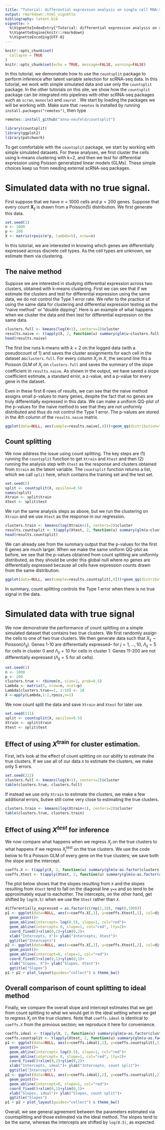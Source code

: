 ```yaml
---
title: "Tutorial: differential expression analysis on single cell RNA-seq data" 
output: rmarkdown::html_vignette
bibliography: latent.bib
vignette: >
  %\VignetteIndexEntry{"Tutorial: differential expression analysis on single cell RNA-seq data"}
  %\VignetteEngine{knitr::rmarkdown}
  %\VignetteEncoding{UTF-8}
---
```


```r
knitr::opts_chunk$set(
  collapse = TRUE
)
knitr::opts_chunk$set(echo = TRUE, message=FALSE, warning=FALSE)
```

In this tutorial, we demonstrate how to use the ``countsplit`` package to perform inference after latent variable selection for scRNA-seq data. In this tutorial, we work with simple simulated data and use only the ``countsplit`` package. In the other tutorials on this site, we show how the ``countsplit`` package can be integrated into pipelines with other scRNA-seq packages such as ``scran``, ``monocle3`` and ``seurat``
.
We start by loading the packages we will be working with. Make sure that ``remotes`` is installed by running ``install.packages("remotes")``, then type

```r
remotes::install_github("anna-neufeld/countsplit")
```

```r
library(countsplit)
library(ggplot2)
library(patchwork)
```


To get comfortable with the ``countsplit`` package, we start by working with simple simulated datasets. For these analyses, we first cluster the cells using k-means clustering with k=2, and then we test for differential expression using Poisson generalized linear models (GLMs). These simple choices keep us from needing external scRNA-seq packages. 

# Simulated data with no true signal. 

First suppose that we have $n=1000$ cells and $p=200$ genes. Suppose that every count $\textbf{X}_{ij}$ is drawn from a $\text{Poisson}(5)$ distribution. We first generate this data. 

```r
set.seed(1)
n <- 1000
p <- 200
X <- matrix(rpois(n*p, lambda=5), nrow=n)
```

In this tutorial, we are interested in knowing which genes are differentially expressed across discrete cell types. As the cell types are unknown, we estimate them via clustering. 

## The naive method

Suppose we are interested in studying differential expression across two clusters, obtained with k-means clustering. First we can see that if we estimate the clusters and test for differential expression using the same data, we do not control the Type 1 error rate. We refer to the practice of using the same data for clustering and differential expression testing as the "naive method" or "double dipping". Here is an example of what happens when we cluster the data and then test for differential expression on the same data. 

```r
clusters.full <- kmeans(log(X+1), centers=2)$cluster
results.naive <- t(apply(X, 2, function(u) summary(glm(u~clusters.full, family="poisson"))$coefficients[2,]))
head(results.naive)
```

The first line runs k-means with $k=2$ on the logged data (with a pseudocount of 1) and saves the cluster assignments for each cell in the dataset as``clusters.full``. For every column $X_j$ in $X$, the second line fits a Poisson GLM of $X_j$ on ``clusters.full`` and saves the summary of the slope coefficient in ``results.naive``. As shown in the output, we have saved a slope coefficient estimate, a standard error, a z-value, and a p-value for every gene in the dataset. 

Even in these first 6 rows of results, we can see that the naive method assigns small p-values to many genes, despite the fact that no genes are truly differentially expressed in this data. We can make a uniform QQ-plot of the p-values for the naive method to see that they are not uniformly distributed and thus do not control the Type 1 error. The p-values are stored in the 4th column of the ``results.naive`` matrix. 

```r
ggplot(data=NULL, aes(sample=results.naive[,4]))+geom_qq(distribution="qunif")+geom_abline(col="red")
```

## Count splitting 

We now address the issue using count splitting. The key steps are (1) running the ``countsplit`` function to get ``Xtrain`` and ``Xtest`` and then (2) running the analysis step with ``Xtest`` as the response and clusters obtained from ``Xtrain`` as the latent variable. The ``countsplit`` function returns a list, which we call ``split`` here, which contains the training set and the test set.

```r
set.seed(2)
split <- countsplit(X, epsilon=0.5)
names(split)
Xtrain <- split$train
Xtest <- split$test
```

We run the same analysis steps as above, but we run the clustering on ``Xtrain`` and we use ``Xtest`` as the response in our regression. 

```r
clusters.train <- kmeans(log(Xtrain+1), centers=2)$cluster
results.countsplit <- t(apply(Xtest, 2, function(u) summary(glm(u~clusters.train, family="poisson"))$coefficients[2,]))
head(results.countsplit)
```

We can already see from the summary output that the p-values for the first 6 genes are much larger. When we make the same uniform QQ-plot as before, we see that the p-values obtained from count splitting are uniformly distributed, as they should be under this global null where no genes are differentially expressed because all cells have expression counts drawn from the same distribution. 


```r
ggplot(data=NULL, aes(sample=results.countsplit[,4]))+geom_qq(distribution="qunif")+geom_abline(col="red")
```

In summary, count splitting controls the Type 1 error when there is no true signal in the data. 

# Simulated data with true signal

We now demonstrate the performance of count splitting on a simple simulated dataset that contains two true clusters. We first randomly assign the cells to one of two true clusters. We then generate data such that $X_{ij} \sim \mathrm{Poisson}(\Lambda_{ij})$. Genes 1-10 are differentially expressed-- for $j=1,\ldots,10$, $\Lambda_{ij} = 5$ for cells in cluster $0$ and $\Lambda_{ij}=10$ for cells in cluster $1$. Genes 11-200 are not differentially expressed ($\Lambda_{ij}=5$ for all cells). 

```r
set.seed(1)
n <- 1000
p <- 200
clusters.true <- rbinom(n, size=1, prob=0.5)
Lambda <- matrix(5, nrow=n, ncol=p)
Lambda[clusters.true==1, 1:10] <- 10
X <-apply(Lambda,1:2,rpois,n=1)
```

We now count split the data and save `Xtrain` and `Xtest` for later use.

```r
set.seed(111)
split <- countsplit(X, epsilon=0.5)
Xtrain <- split$train
Xtest <- split$test
```

## Effect of using $X^{\mathrm{train}}$ for cluster estimation. 

First, let's look at the effect of count splitting on our ability to estimate the true clusters. 
If we use all of our data `X` to estimate the clusters, we make only 5 errors. 

```r
set.seed(222)
clusters.full <- kmeans(log(X+1), centers=2)$cluster
table(clusters.true, clusters.full)
```

If instead we use only `Xtrain` to estimate the clusters, we make a few additional errors, butwe still come very close to estimating the true clusters. 

```r
clusters.train <- kmeans(log(Xtrain+1), centers=2)$cluster
table(clusters.true, clusters.train)
```

## Effect of using $X^{test}$ for inference

We now compare what happens when we regress $X_j$ on the true clusters to what happens if we regress $X_j^{\mathrm{test}}$ on the true clusters. We use the code below to fit a Poisson GLM of every gene on the true clusters; we save both the slope and the intercept. 

```r
coeffs.X <- t(apply(X, 2, function(u) summary(glm(u~as.factor(clusters.true), family="poisson"))$coefficients[,1]))
coeffs.Xtest <- t(apply(Xtest, 2, function(u) summary(glm(u~as.factor(clusters.true), family="poisson"))$coefficients[,1]))
```

The plot below shows that the slopes resulting from `X` and the slopes resulting from `Xtest` tend to fall on the diagonal line `y=x` and so tend to be approximately equal to eachother. The intercepts, on the other hand, get shifted by `log(0.5)` when we use the `Xtest` rather than `X`. 

```r
differentially_expressed = as.factor(c(rep(1,10), rep(0,190)))
p1 <- ggplot(data=NULL, aes(x=coeffs.X[,1], y=coeffs.Xtest[,1], col=differentially_expressed))+
  geom_point()+
  geom_abline(intercept= log(0.5), slope=1, col="red")+
  geom_abline(intercept= 0, slope=1, col="red", lty=2)+
  coord_fixed()+xlim(0,2)+ylim(0,2)+
  xlab("Intercepts, X")+ ylab("Intercepts, Xtest")+
  ggtitle("Intercepts")
p2 <- ggplot(data=NULL, aes(x=coeffs.X[,2], y=coeffs.Xtest[,2], col=differentially_expressed))+
  geom_point()+
  geom_abline(intercept=0, slope=1, col="red")+
  coord_fixed()+xlim(0,1)+ylim(0,1)+
  xlab("Slopes, X")+ ylab("Slopes, Xtest")+
  ggtitle("Slopes")
p1 + p2 + plot_layout(guides="collect") & theme_bw()
```

## Overall comparison of count splitting to ideal method

Finally, we compare the overall slope and intercept estimates that we get from count splitting to what we would get in the ideal setting where we get to regress $X_j$ on the true clusters. Note that `coeffs.ideal` is identical to `coeffs.X` from the previous section; we reproduce it here for convenience. 

```r
coeffs.ideal <- t(apply(X, 2, function(u) summary(glm(u~as.factor(clusters.true), family="poisson"))$coefficients[,1]))
coeffs.countsplit <- t(apply(Xtest, 2, function(u) summary(glm(u~as.factor(clusters.train), family="poisson"))$coefficients[,1]))
p1 <- ggplot(data=NULL, aes(x=coeffs.ideal[,1], y=coeffs.countsplit[,1], col=differentially_expressed))+
  geom_point()+
  geom_abline(intercept= log(0.5), slope=1, col="red")+
  geom_abline(intercept= 0, slope=1, col="red", lty=2)+
  coord_fixed()+xlim(0,2)+ylim(0,2)+
  xlab("Intercepts, ideal")+ ylab("Intercepts, count split")+
  ggtitle("Intercepts")
p2 <- ggplot(data=NULL, aes(x=coeffs.ideal[,2], y=coeffs.countsplit[,2], col=differentially_expressed))+
  geom_point()+
  geom_abline(intercept=0, slope=1, col="red")+
  coord_fixed()+xlim(0,1)+ylim(0,1)+
  xlab("Slopes, ideal")+ ylab("Slopes, count split")+
  ggtitle("Slopes")
p1 + p2 + plot_layout(guides="collect") & theme_bw()
```

Overall, we see general agreement between the parameters estimated via countsplitting and those estimated via the ideal method. The slopes tend to be the same, whereas the intercepts are shifted by `log(0.5)`, as expected. 





